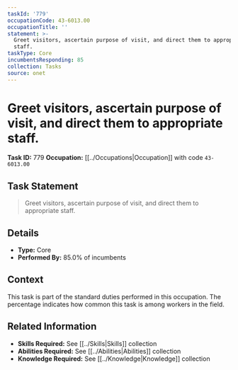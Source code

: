 ```yaml
---
taskId: '779'
occupationCode: 43-6013.00
occupationTitle: ''
statement: >-
  Greet visitors, ascertain purpose of visit, and direct them to appropriate
  staff.
taskType: Core
incumbentsResponding: 85
collection: Tasks
source: onet
---
```

# Greet visitors, ascertain purpose of visit, and direct them to appropriate staff.

**Task ID:** 779
**Occupation:** [[../Occupations|Occupation]] with code `43-6013.00`

## Task Statement

> Greet visitors, ascertain purpose of visit, and direct them to appropriate staff.

## Details

- **Type:** Core
- **Performed By:** 85.0% of incumbents

## Context

This task is part of the standard duties performed in this occupation. The percentage indicates how common this task is among workers in the field.

## Related Information

- **Skills Required:** See [[../Skills|Skills]] collection
- **Abilities Required:** See [[../Abilities|Abilities]] collection
- **Knowledge Required:** See [[../Knowledge|Knowledge]] collection
